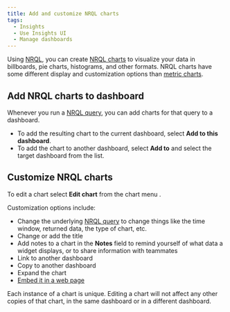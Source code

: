 ```yaml
---
title: Add and customize NRQL charts
tags:
  - Insights
  - Use Insights UI
  - Manage dashboards
---
```


Using [NRQL](/docs/insights/new-relic-insights/using-new-relic-query-language/nrql-reference), you can create [NRQL charts](/docs/insights/use-insights-ui/manage-dashboards/widgets-present-insights-data-different-formats) to visualize your data in billboards, pie charts, histograms, and other formats. NRQL charts have some different display and customization options than [metric charts](/docs/insights/use-insights-ui/manage-dashboards/add-customize-metric-widgets).

## Add NRQL charts to dashboard

Whenever you run a [NRQL query](/docs/insights/new-relic-insights/using-new-relic-query-language/nrql-reference), you can add charts for that query to a dashboard.

* To add the resulting chart to the current dashboard, select **Add to this dashboard**.
* To add the chart to another dashboard, select **Add to** and select the target dashboard from the list.

## Customize NRQL charts

To edit a chart select **Edit chart** from the chart menu <Icon name="fe-more-horizontal"/>
.

Customization options include:

* Change the underlying [NRQL query](/docs/insights/new-relic-insights/using-new-relic-query-language/nrql-reference) to change things like the time window, returned data, the type of chart, etc.
* Change or add the title
* Add notes to a chart in the **Notes** field to remind yourself of what data a widget displays, or to share information with teammates
* Link to another dashboard
* Copy to another dashboard
* Expand the chart
* [Embed it in a web page](/docs/insights/new-relic-insights/managing-dashboards-data/using-widgets#embed)

Each instance of a chart is unique. Editing a chart will not affect any other copies of that chart, in the same dashboard or in a different dashboard.
